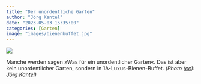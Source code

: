 ```yaml
---
title: "Der unordentliche Garten"
author: "Jörg Kantel"
date: "2023-05-03 15:35:00"
categories: [Garten]
image: "images/bienenbuffet.jpg"
---
```


[![](images/bienenbuffet-b.jpg)](https://www.flickr.com/photos/schockwellenreiter/52867371529/)

Manche werden sagen »Was für ein unordentlicher Garten«. Das ist aber kein unordentlicher Garten, sondern in 1A-Luxus-Bienen-Buffet. *(Photo ([cc](http://creativecommons.org/licenses/by-nc-nd/2.0/)): [Jörg Kantel](http://cognitiones.kantel-chaos-team.de/cv.html))*